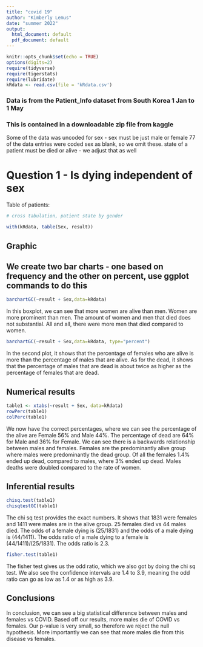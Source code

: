```yaml
---
title: "covid 19"
author: "Kimberly Lemus"
date: "summer 2022"
output:
  html_document: default
  pdf_document: default
---
```


```r
knitr::opts_chunk$set(echo = TRUE)
options(digits=2)
require(tidyverse)
require(tigerstats)
require(lubridate)
kRdata <- read.csv(file = 'kRdata.csv')
```
### Data is from the Patient_Info dataset from South Korea 1 Jan to 1 May 
### This is contained in a downloadable zip file from kaggle

Some of the data was uncoded for sex - sex must be just male or female
77 of the data entries were coded sex  as blank, so we omit these.
state of a patient must be died or alive - we adjust that as well   
  
# Question 1 - Is dying independent of sex




Table of patients:
```r

# cross tabulation, patient state by gender

with(kRdata, table(Sex, result))

```
## Graphic

## We create two bar charts - one based on frequency and the other on percent, use ggplot commands to do this

```r
barchartGC(~result + Sex,data=kRdata)
```
In this boxplot, we can see that more women are alive than men. Women are more prominent than men. The amount of women and men that died does not substantial. All and all, there were more men that died compared to women. 

  
```r
barchartGC(~result + Sex,data=kRdata, type="percent")
```

In the second plot, it shows that the percentage of females who are alive is more than the percentage of males that are alive. As for the dead, it shows that the percentage of males that are dead is about twice as higher as the percentage of females that are dead.


  
## Numerical results
```r
table1 <- xtabs(~result + Sex, data=kRdata)
rowPerc(table1)
colPerc(table1)
```
 
 We now have the correct percentages, where we can see the percentage of the alive are Female 56% and Male 44%. The percentage of dead are 64% for Male and 36% for Female. We can see there is a backwards relationship between males and females. Females are the predominantly alive group where males were predominantly the dead group. Of all the females 1.4% ended up dead, compared to males, where 3% ended up dead. Males deaths were doubled compared to the rate of women. 
 
 
 

## Inferential results 

```r
chisq.test(table1)
chisqtestGC(table1)
```

The chi sq test provides the exact numbers. It shows that 1831 were females and 1411 were males are in the alive group. 25 females died vs 44 males died. The odds of a female dying is (25/1831) and the odds of a male dying is (44/1411). The odds ratio of a male dying to a female is (44/1411)/(25/1831). The odds ratio is 2.3.


```r
fisher.test(table1)
```

The fisher test gives us the odd ratio, which we also got by doing the chi sq test. We also see the confidence intervals are 1.4 to 3.9, meaning the odd ratio can go as low as 1.4 or as high as 3.9. 

## Conclusions

In conclusion, we can see a big statistical difference between males and females vs COVID. Based off our results, more males die of COVID vs females. Our p-value is very small, so therefore we reject the null hypothesis. More importantly we can see that more males die from this disease vs females.




